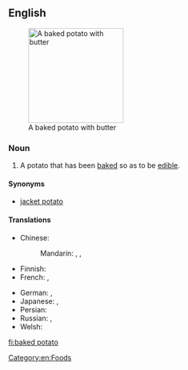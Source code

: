 ==English==
{{wikipedia}}
[[Image:BakedPotatoWithButter.jpg|right|thumb|190px|A baked potato with butter]]

===Noun===
{{en-noun|head=[[baked]] [[potato]]|es}}

# A potato that has been [[bake]]d so as to be [[edible]].

====Synonyms====
* [[jacket potato]]

====Translations====
{{trans-top|potato that has been baked}}
* Chinese:
*: Mandarin: {{t|cmn|烤土豆|tr=kǎo tǔdòu|sc=Hani}} {{qualifier|mainland China}}, {{t|cmn|烤馬鈴薯|sc=Hani}}, {{t|cmn|烤马铃薯|tr=kǎo mǎlíngshǔ|sc=Hani}}
* Finnish: {{t+|fi|uuniperuna}}
* French: {{t-|fr|pomme de terre au four|f}}, {{t+|fr|pomme de terre en robe des champs|f}}
{{trans-mid}}
* German: {{t|de|Backkartoffel|f}}, {{t|de|gebackene Kartoffel|f}}
* Japanese: {{t|ja|ベイクドポテト|tr=beikudopoteto|sc=Jpan}}, {{t|ja|ジャケットポテト|tr=jakettopoteto|sc=Jpan}}
* Persian: {{t|fa|سیب‌زمینی تنوری|tr=sib-zamini-e tanuri|sc=fa-Arab}}
* Russian: {{t|ru|печёный картофель|m|tr=pečónyj kartófelʹ|sc=Cyrl}}, {{t|ru|печёная картошка|f|tr=pečónaja kartóška|sc=Cyrl}} {{qualifier|colloquial}}
* Welsh: {{t-|cy|taten bob|f}}
{{trans-bottom}}

[[Category:en:Foods]]

[[fi:baked potato]]